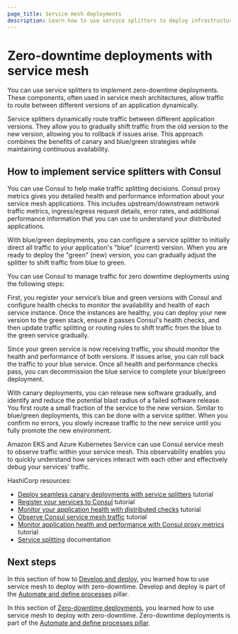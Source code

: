 ```yaml
---
page_title: Service mesh deployments
description: Learn how to use service splitters to deploy infrastructure and applications with zero downtime.
---
```


# Zero-downtime deployments with service mesh

You can use service splitters to implement zero-downtime deployments. These components, often used in service mesh architectures, allow traffic to route between different versions of an application dynamically.

Service splitters dynamically route traffic between different application versions. They allow you to gradually shift traffic from the old version to the new version, allowing you to rollback if issues arise. This approach combines the benefits of canary and blue/green strategies while maintaining continuous availability.

## How to implement service splitters with Consul

You can use Consul to help make traffic splitting decisions. Consul proxy metrics gives you detailed health and performance information about your service mesh applications. This includes upstream/downstream network traffic metrics, ingress/egress request details, error rates, and additional performance information that you can use to understand your distributed applications.

With blue/green deployments, you can configure a service splitter to initially direct all traffic to your application's "blue" (current) version. When you are ready to deploy the "green" (new) version, you can gradually adjust the splitter to shift traffic from blue to green.

You can use Consul to manage traffic for zero downtime deployments using the following steps:

First, you register your service’s blue and green versions with Consul and configure health checks to monitor the availability and health of each service instance. Once the instances are healthy, you can deploy your new version to the green stack, ensure it passes Consul's health checks, and then update traffic splitting or routing rules to shift traffic from the blue to the green service gradually.

Since your green service is now receiving traffic, you should monitor the health and performance of both versions. If issues arise, you can roll back the traffic to your blue service. Once all health and performance checks pass, you can decommission the blue service to complete your blue/green deployment.

With canary deployments, you can release new software gradually, and identify and reduce the potential blast radius of a failed software release. You first route a small fraction of the service to the new version. Similar to blue/green deployments, this can be done with a service splitter. When you confirm no errors, you slowly increase traffic to the new service until you fully promote the new environment.

Amazon EKS and Azure Kubernetes Service can use Consul service mesh to observe traffic within your service mesh. This observability enables you to quickly understand how services interact with each other and effectively debug your services' traffic.

HashiCorp resources:
- [Deploy seamless canary deployments with service splitters](/consul/tutorials/control-network-traffic/service-splitters-canary-deployment) tutorial
- [Register your services to Consul](/consul/tutorials/get-started-vms/virtual-machine-gs-service-discovery) tutorial
- [Monitor your application health with distributed checks](/consul/tutorials/connect-services/monitor-applications-health-checks) tutorial
- [Observe Consul service mesh traffic](/consul/tutorials/get-started-kubernetes/kubernetes-gs-observability?variants=consul-deploy%3Ahcp) tutorial
- [Monitor application health and performance with Consul proxy metrics](/consul/tutorials/observe-your-network/proxy-metrics) tutorial
- [Service splitting](/consul/docs/reference/config-entry/service-splitter) documentation

## Next steps

In this section of how to [Develop and deploy](link), you learned how to use service mesh to deploy with zero-downtime. Develop and deploy is part of the [Automate and define processes](link) pillar.

In this section of [Zero-downtime deployments](/well-architected-framework/automate-and-define-processes/develop-and-deploy/zero-downtime-deployments), you learned how to use service mesh to deploy with zero-downtime. Zero-downtime deployments is part of the [Automate and define processes pillar](/well-architected-framework/automate-and-define-processes).
